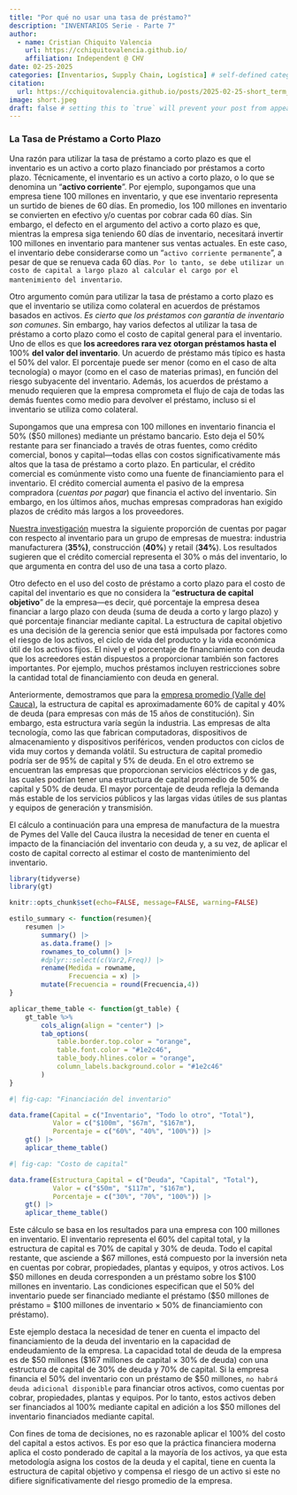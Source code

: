 ```yaml
---
title: "Por qué no usar una tasa de préstamo?"
description: "INVENTARIOS Serie - Parte 7"
author:
  - name: Cristian Chiquito Valencia
    url: https://cchiquitovalencia.github.io/
    affiliation: Independent @ CHV
date: 02-25-2025
categories: [Inventarios, Supply Chain, Logística] # self-defined categories
citation: 
  url: https://cchiquitovalencia.github.io/posts/2025-02-25-short_term_borrowing_rate/
image: short.jpeg
draft: false # setting this to `true` will prevent your post from appearing on your listing page until you're ready!
---
```


### La Tasa de Préstamo a Corto Plazo

Una razón para utilizar la tasa de préstamo a corto plazo es que el inventario es un activo a corto plazo financiado por préstamos a corto plazo. Técnicamente, el inventario es un activo a corto plazo, o lo que se denomina un "**activo corriente**". Por ejemplo, supongamos que una empresa tiene $100$ millones en inventario, y que ese inventario representa un surtido de bienes de $60$ días. En promedio, los $100$ millones en inventario se convierten en efectivo y/o cuentas por cobrar cada $60$ días. Sin embargo, el defecto en el argumento del activo a corto plazo es que, mientras la empresa siga teniendo $60$ días de inventario, necesitará invertir $100$ millones en inventario para mantener sus ventas actuales. En este caso, el inventario debe considerarse como un "`activo corriente permanente`", a pesar de que se renueva cada $60$ días. `Por lo tanto, se debe utilizar un costo de capital a largo plazo al calcular el cargo por el mantenimiento del inventario`.

Otro argumento común para utilizar la tasa de préstamo a corto plazo es que el inventario se utiliza como colateral en acuerdos de préstamos basados en activos. *Es cierto que los préstamos con garantía de inventario son comunes*. Sin embargo, hay varios defectos al utilizar la tasa de préstamo a corto plazo como el costo de capital general para el inventario. Uno de ellos es que **los acreedores rara vez otorgan préstamos hasta el** $100\%$ **del valor del inventario**. Un acuerdo de préstamo más típico es hasta el $50\%$ del valor. El porcentaje puede ser menor (como en el caso de alta tecnología) o mayor (como en el caso de materias primas), en función del riesgo subyacente del inventario. Además, los acuerdos de préstamo a menudo requieren que la empresa comprometa el flujo de caja de todas las demás fuentes como medio para devolver el préstamo, incluso si el inventario se utiliza como colateral.

Supongamos que una empresa con $100$ millones en inventario financia el $50\%$ ($\$50$ millones) mediante un préstamo bancario. Esto deja el $50\%$ restante para ser financiado a través de otras fuentes, como crédito comercial, bonos y capital—todas ellas con costos significativamente más altos que la tasa de préstamo a corto plazo. En particular, el crédito comercial es comúnmente visto como una fuente de financiamiento para el inventario. El crédito comercial aumenta el pasivo de la empresa compradora (*cuentas por pagar*) que financia el activo del inventario. Sin embargo, en los últimos años, muchas empresas compradoras han exigido plazos de crédito más largos a los proveedores.

[Nuestra investigación](https://cchiquitovalencia.github.io/posts/2025-02-21-finantial_ratios/#sec-razón-de-rotación-de-cuentas-por-pagar) muestra la siguiente proporción de cuentas por pagar con respecto al inventario para un grupo de empresas de muestra: industria manufacturera (**35%)**, construcción (**40%**) y retail (**34%**). Los resultados sugieren que el crédito comercial representa el $30\%$ o más del inventario, lo que argumenta en contra del uso de una tasa a corto plazo.

Otro defecto en el uso del costo de préstamo a corto plazo para el costo de capital del inventario es que no considera la "**estructura de capital objetivo**" de la empresa—es decir, qué porcentaje la empresa desea financiar a largo plazo con deuda (suma de deuda a corto y largo plazo) y qué porcentaje financiar mediante capital. La estructura de capital objetivo es una decisión de la gerencia senior que está impulsada por factores como el riesgo de los activos, el ciclo de vida del producto y la vida económica útil de los activos fijos. El nivel y el porcentaje de financiamiento con deuda que los acreedores están dispuestos a proporcionar también son factores importantes. Por ejemplo, muchos préstamos incluyen restricciones sobre la cantidad total de financiamiento con deuda en general.

Anteriormente, demostramos que para la [empresa promedio (Valle del Cauca)](https://cchiquitovalencia.github.io/posts/2025-02-24-why_use_WACC/ "En el gráfico de diagramas de cajas y bigotes."), la estructura de capital es aproximadamente $60\%$ de capital y $40\%$ de deuda (para empresas con más de $15$ años de constitución). Sin embargo, esta estructura varía según la industria. Las empresas de alta tecnología, como las que fabrican computadoras, dispositivos de almacenamiento y dispositivos periféricos, venden productos con ciclos de vida muy cortos y demanda volátil. Su estructura de capital promedio podría ser de $95\%$ de capital y $5\%$ de deuda. En el otro extremo se encuentran las empresas que proporcionan servicios eléctricos y de gas, las cuales podrían tener una estructura de capital promedio de $50\%$ de capital y $50\%$ de deuda. El mayor porcentaje de deuda refleja la demanda más estable de los servicios públicos y las largas vidas útiles de sus plantas y equipos de generación y transmisión.

El cálculo a continuación para una empresa de manufactura de la muestra de Pymes del Valle del Cauca ilustra la necesidad de tener en cuenta el impacto de la financiación del inventario con deuda y, a su vez, de aplicar el costo de capital correcto al estimar el costo de mantenimiento del inventario.

```r
library(tidyverse)
library(gt)

knitr::opts_chunk$set(echo=FALSE, message=FALSE, warning=FALSE)

estilo_summary <- function(resumen){
    resumen |> 
        summary() |> 
        as.data.frame() |> 
        rownames_to_column() |> 
        #dplyr::select(c(Var2,Freq)) |> 
        rename(Medida = rowname,
               Frecuencia = x) |> 
        mutate(Frecuencia = round(Frecuencia,4))
}

aplicar_theme_table <- function(gt_table) {
    gt_table %>%
        cols_align(align = "center") |> 
        tab_options(
            table.border.top.color = "orange",
            table.font.color = "#1e2c46",
            table_body.hlines.color = "orange",
            column_labels.background.color = "#1e2c46"
        )
}

#| fig-cap: "Financiación del inventario"

data.frame(Capital = c("Inventario", "Todo lo otro", "Total"),
           Valor = c("$100m", "$67m", "$167m"),
           Porcentaje = c("60%", "40%", "100%")) |> 
    gt() |> 
    aplicar_theme_table()
```

```r

#| fig-cap: "Costo de capital"

data.frame(Estructura_Capital = c("Deuda", "Capital", "Total"),
           Valor = c("$50m", "$117m", "$167m"),
           Porcentaje = c("30%", "70%", "100%")) |> 
    gt() |> 
    aplicar_theme_table()
```

Este cálculo se basa en los resultados para una empresa con $100$ millones en inventario. El inventario representa el $60\%$ del capital total, y la estructura de capital es $70\%$ de capital y $30\%$ de deuda. Todo el capital restante, que asciende a $\$67$ millones, está compuesto por la inversión neta en cuentas por cobrar, propiedades, plantas y equipos, y otros activos. Los $\$50$ millones en deuda corresponden a un préstamo sobre los $\$100$ millones en inventario. Las condiciones especifican que el $50\%$ del inventario puede ser financiado mediante el préstamo ($\$50$ millones de préstamo = $\$100$ millones de inventario × $50\%$ de financiamiento con préstamo).

Este ejemplo destaca la necesidad de tener en cuenta el impacto del financiamiento de la deuda del inventario en la capacidad de endeudamiento de la empresa. La capacidad total de deuda de la empresa es de $\$50$ millones ($\$167$ millones de capital × $30\%$ de deuda) con una estructura de capital de $30\%$ de deuda y $70\%$ de capital. Si la empresa financia el $50\%$ del inventario con un préstamo de $\$50$ millones, `no habrá deuda adicional disponible` para financiar otros activos, como cuentas por cobrar, propiedades, plantas y equipos. Por lo tanto, estos activos deben ser financiados al $100\%$ mediante capital en adición a los $\$50$ millones del inventario financiados mediante capital.

Con fines de toma de decisiones, no es razonable aplicar el $100\%$ del costo del capital a estos activos. Es por eso que la práctica financiera moderna aplica el costo ponderado de capital a la mayoría de los activos, ya que esta metodología asigna los costos de la deuda y el capital, tiene en cuenta la estructura de capital objetivo y compensa el riesgo de un activo si este no difiere significativamente del riesgo promedio de la empresa.
